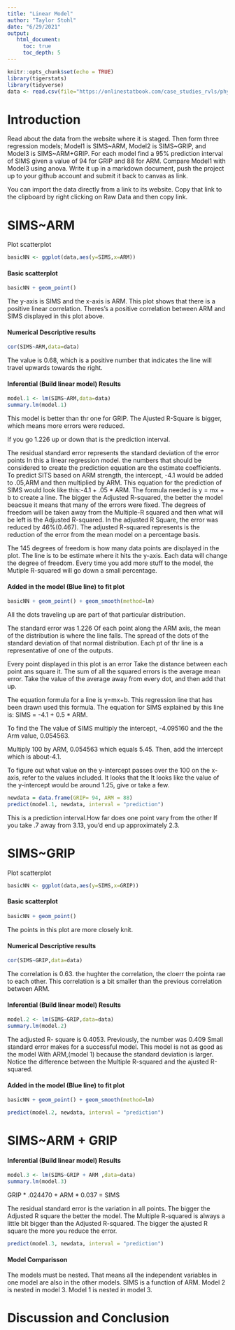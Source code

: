 ```yaml
---
title: "Linear Model"
author: "Taylor Stohl"
date: "6/29/2021"
output:    
   html_document:
     toc: true
     toc_depth: 5
---
```


```r
knitr::opts_chunk$set(echo = TRUE)
library(tigerstats)
library(tidyverse)
data <- read.csv(file="https://onlinestatbook.com/case_studies_rvls/physical_strength/data.txt",sep="",header=TRUE)  
```


# Introduction

Read about the data from the website where it is staged. Then form three regression models; Model1 is SIMS~ARM, Model2 is SIMS~GRIP, and Model3 is SIMS~ARM+GRIP. For each model find a 95% prediction interval of SIMS given a value of 94  for GRIP and 88 for ARM. Compare Model1 with Model3 using anova. Write it up in a markdown document, push the project up to your github account and submit it back to canvas as link. 


You can import the data directly from a link to its website.  Copy that link to the clipboard by right clicking on Raw Data and then copy link.


# SIMS~ARM







Plot scatterplot


```r
basicNN <- ggplot(data,aes(y=SIMS,x=ARM))
```
#### Basic scatterplot

```r
basicNN + geom_point()
```
  
  
The y-axis is SIMS and the x-axis is ARM. This plot shows that there is a positive linear correlation. Theres's a positive correlation between ARM and SIMS displayed in this plot above.


#### Numerical Descriptive results

```r
cor(SIMS~ARM,data=data)
```

The value is 0.68, which is a positive number that indicates the line will travel upwards towards the right.




#### Inferential  (Build linear model) Results
  
```r
model.1 <- lm(SIMS~ARM,data=data)
summary.lm(model.1)
```

This model is better than thr one for GRIP. The Ajusted R-Square is bigger, which means more errors were reduced.


If you go 1.226 up or down that is the prediction interval.

 The residual standard error represents the standard deviation of the  error points
In this a linear regression model. the numbers that should be considered to create the prediction equation are the estimate coefficients. To predict SITS based on ARM strength, the intercept, -4.1 would be added to .05,ARM and then multiplied by ARM. 
This equation for the prediction of SIMS would look like this:-4.1 + .05 * ARM.
The formula needed is y = mx + b to create a line. The bigger the Adjusted R-squared, the better the model beacsue it means that many of the errors were fixed. The degrees of freedom will be taken away from the Multiple-R squared and then what will be left is the Adjusted R-squared.
In the adjusted R Square, the error was reduced by 46%(0.467).
The adjusted R-squared represents is the reduction of the error from the mean model on a percentage basis.

The 145 degrees of freedom is how many data points are displayed in the plot. 
The line is to be estimate where it hits the y-axis. Each data will change the degree of freedom. Every time you add more stuff to the model, the Mutiple R-squared will go down a small percentage.



#### Added in the model (Blue line) to fit plot
  
```r
basicNN + geom_point() + geom_smooth(method=lm)
``` 

All the dots traveling up are part of that particular distribution. 

The standard error was 1.226
 Of each point along the ARM axis, the mean of the distribution is where the line falls. 
The spread of the dots of the standard deviation of that normal distribution. 
Each pt of thr line is a representative of one of the outputs.

Every point displayed in this plot is an error Take the distance between each point ans square it. The sum of all the squared errors is the average mean error. Take the value of the average away from every dot, and then add that up.


The equation formula for a line is y=mx+b. This regression line that has been drawn used this formula. The equation for SIMS explained by this line is:
SIMS = -4.1 + 0.5 * ARM.

To find the The value of SIMS multiply the intercept, -4.095160 and the the Arm value, 0.054563.

Multiply 100 by ARM, 0.054563 which equals 5.45. Then, add the intercept which is  about-4.1.

To figure out what value on the y-intercept passes over the 100 on the x-axis, refer to the values included. It looks that the It looks like the value of the y-intercept would be around 1.25, give or take a few.



```r
newdata = data.frame(GRIP= 94, ARM = 88)
predict(model.1, newdata, interval = "prediction")
```
This is a prediction interval.How far does one point vary from the other
If you take .7 away from 3.13, you'd end up approximately 2.3.








# SIMS~GRIP



Plot scatterplot


```r
basicNN <- ggplot(data,aes(y=SIMS,x=GRIP))
```
#### Basic scatterplot

```r
basicNN + geom_point()
```


The points in this plot are more closely knit.

#### Numerical Descriptive results

```r
cor(SIMS~GRIP,data=data)
```

The correlation is 0.63. the hughter the correlation, the cloerr the pointa rae to each other. This correlation is a bit smaller than the previous correlation between ARM.

#### Inferential  (Build linear model) Results
  
```r
model.2 <- lm(SIMS~GRIP,data=data)
summary.lm(model.2)
```

The adjusted R- square is 0.4053. Previously, the number was 0.409
Small standard error makes for a successful model. This model is not as good as the model With ARM,(model 1) because the standard deviation is larger. Notice the difference between the Multiple R-squared and the ajusted R-squared.



#### Added in the model (Blue line) to fit plot


```r
basicNN + geom_point() + geom_smooth(method=lm)
``` 



```r
predict(model.2, newdata, interval = "prediction")
```








# SIMS~ARM + GRIP

#### Inferential  (Build linear model) Results
  


```r
model.3 <- lm(SIMS~GRIP + ARM ,data=data)
summary.lm(model.3)
```
GRIP * .024470 + ARM * 0.037 = SIMS

The residual standard error is the variation in all points.
The bigger the Adjusted R square the better the model. The Multiple R-squared is always a little bit bigger than the Adjusted R-squared. The bigger the ajusted R square the more you reduce the error.

 





```r
predict(model.3, newdata, interval = "prediction")
```







#### Model Comparisson 


The models must be nested. That means all the independent variables in one model are also in the other models. SIMS is a function of ARM.
Model 2 is nested in model 3. Model 1 is nested in model 3. 







# Discussion and Conclusion







